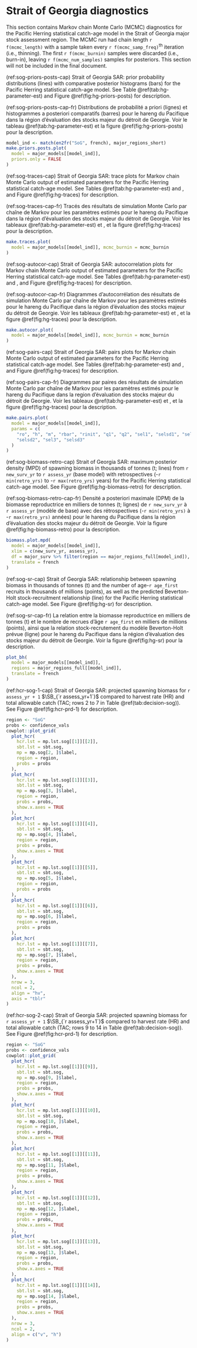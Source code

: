 \clearpage

# Strait of Georgia diagnostics

This section contains Markov chain Monte Carlo (MCMC) diagnostics
for the Pacific Herring statistical catch-age model
in the Strait of Georgia major stock assessment region.
The MCMC run had chain length `r f(mcmc_length)`
with a sample taken every `r f(mcmc_samp_freq)`^th^ iteration (i.e., thinning).
The first `r f(mcmc_burnin)` samples were discarded (i.e., burn-in),
leaving `r f(mcmc_num_samples)` samples for posteriors.
This section will not be included in the final document.

(ref:sog-priors-posts-cap) Strait of Georgia SAR:
prior probability distributions (lines) with
comparative posterior histograms (bars)
for the Pacific Herring statistical catch-age model.
See Table \@ref(tab:hg-parameter-est) and
Figure \@ref(fig:hg-priors-posts) for description.

(ref:sog-priors-posts-cap-fr) Distributions de probabilité a priori (lignes)
et histogrammes a posteriori comparatifs (barres)
pour le hareng du Pacifique
dans la région d’évaluation des stocks majeur du détroit de Georgie.
Voir le tableau \@ref(tab:hg-parameter-est) et
la figure \@ref(fig:hg-priors-posts) pour la description.

```r
model_ind <- match(en2fr("SoG", french), major_regions_short)
make.priors.posts.plot(
  model = major_models[[model_ind]],
  priors.only = FALSE
)
```

(ref:sog-traces-cap) Strait of Georgia SAR:
trace plots for Markov chain Monte Carlo output of
estimated parameters for the Pacific Herring statistical catch-age model.
See Tables \@ref(tab:hg-parameter-est) and \ref{tab:variables}, and
Figure \@ref(fig:hg-traces) for description.

(ref:sog-traces-cap-fr) Tracés des résultats de simulation
Monte Carlo par chaîne de Markov pour les paramètres estimés
pour le hareng du Pacifique
dans la région d’évaluation des stocks majeur du détroit de Georgie.
Voir les tableaux \@ref(tab:hg-parameter-est) et \ref{tab:variables}, et
la figure \@ref(fig:hg-traces) pour la description.

```r
make.traces.plot(
  model = major_models[[model_ind]], mcmc_burnin = mcmc_burnin
)
```

(ref:sog-autocor-cap) Strait of Georgia SAR:
autocorrelation plots for Markov chain Monte Carlo output of
estimated parameters for the Pacific Herring statistical catch-age model.
See Tables \@ref(tab:hg-parameter-est) and \ref{tab:variables}, and
Figure \@ref(fig:hg-traces) for description.

(ref:sog-autocor-cap-fr) Diagrammes d’autocorrélation des résultats de
simulation Monte Carlo par chaîne de Markov pour les
paramètres estimés pour le hareng du Pacifique
dans la région d’évaluation des stocks majeur du détroit de Georgie.
Voir les tableaux \@ref(tab:hg-parameter-est) et \ref{tab:variables}, et
la figure \@ref(fig:hg-traces) pour la description.

```r
make.autocor.plot(
  model = major_models[[model_ind]], mcmc_burnin = mcmc_burnin
)
```

(ref:sog-pairs-cap) Strait of Georgia SAR:
pairs plots for Markov chain Monte Carlo output of
estimated parameters for the Pacific Herring statistical catch-age model.
See Tables \@ref(tab:hg-parameter-est) and \ref{tab:variables}, and
Figure \@ref(fig:hg-traces) for description.

(ref:sog-pairs-cap-fr) Diagrammes par paires des résultats de
simulation Monte Carlo par chaîne de Markov pour
les paramètres estimés pour le hareng du Pacifique
dans la region d’évaluation des stocks majeur du détroit de Georgie.
Voir les tableaux \@ref(tab:hg-parameter-est) et \ref{tab:variables}, et
la figure \@ref(fig:hg-traces) pour la description.

```r
make.pairs.plot(
  model = major_models[[model_ind]],
  params = c(
    "ro", "h", "m", "rbar", "rinit", "q1", "q2", "sel1", "selsd1", "sel2",
    "selsd2", "sel3", "selsd3"
  )
)
```

(ref:sog-biomass-retro-cap) Strait of Georgia SAR:
maximum posterior density (MPD)
of spawning biomass in thousands of tonnes (t; lines)
from `r new_surv_yr` to `r assess_yr` (base model) with retrospectives 
(-`r min(retro_yrs)` to -`r max(retro_yrs)` years)
for the Pacific Herring statistical catch-age model.
See Figure \@ref(fig:hg-biomass-retro) for description.

(ref:sog-biomass-retro-cap-fr) Densité a posteriori maximale (DPM)
de la biomasse reproductrice en milliers de tonnes (t; lignes)
de `r new_surv_yr` à `r assess_yr` (modèle de base) avec des rétrospectives
(-`r min(retro_yrs)` à -`r max(retro_yrs)` années)
pour le hareng du Pacifique dans la
région d'évaluation des stocks majeur du détroit de Georgie.
Voir la figure \@ref(fig:hg-biomass-retro) pour la description.

```r
biomass.plot.mpd(
  model = major_models[[model_ind]],
  xlim = c(new_surv_yr, assess_yr),
  df = major_surv %>% filter(region == major_regions_full[model_ind]),
  translate = french
)
```

(ref:sog-sr-cap) Strait of Georgia SAR:
relationship between spawning biomass in thousands of tonnes (t) and
the number of age-`r age_first` recruits in thousands of millions (points),
as well as the predicted Beverton-Holt stock-recruitment relationship (line)
for the Pacific Herring statistical catch-age model.
See Figure \@ref(fig:hg-sr) for description.

(ref:sog-sr-cap-fr) La relation entre la biomasse reproductrice
en milliers de tonnes (t) et
le nombre de recrues d'âge `r age_first` en milliers de millions (points),
ainsi que la relation stock-recrutement du modèle Beverton-Holt prévue (ligne)
pour le hareng du Pacifique
dans la région d’évaluation des stocks majeur du détroit de Georgie.
Voir la figure \@ref(fig:hg-sr) pour la description.

```r
plot_bh(
  model = major_models[[model_ind]],
  regions = major_regions_full[[model_ind]],
  translate = french
)
```

(ref:hcr-sog-1-cap) Strait of Georgia SAR:
projected spawning biomass for `r assess_yr + 1` $\SB_{`r assess_yr+1`}$
compared to harvest rate (HR) and total allowable catch (TAC;
rows 2 to 7 in Table \@ref(tab:decision-sog)).
See Figure \@ref(fig:hcr-prd-1) for description.

```r
region <- "SoG"
probs <- confidence_vals
cowplot::plot_grid(
  plot_hcr(
    hcr.lst = mp.lst.sog[[1]][[2]],
    sbt.lst = sbt.sog,
    mp = mp.sog[2, ]$label,
    region = region,
    probs = probs
  ),
  plot_hcr(
    hcr.lst = mp.lst.sog[[1]][[3]],
    sbt.lst = sbt.sog,
    mp = mp.sog[3, ]$label,
    region = region,
    probs = probs,
    show.x.axes = TRUE
  ),
  plot_hcr(
    hcr.lst = mp.lst.sog[[1]][[4]],
    sbt.lst = sbt.sog,
    mp = mp.sog[4, ]$label,
    region = region,
    probs = probs,
    show.x.axes = TRUE
  ),
  plot_hcr(
    hcr.lst = mp.lst.sog[[1]][[5]],
    sbt.lst = sbt.sog,
    mp = mp.sog[5, ]$label,
    region = region,
    probs = probs
  ),
  plot_hcr(
    hcr.lst = mp.lst.sog[[1]][[6]],
    sbt.lst = sbt.sog,
    mp = mp.sog[6, ]$label,
    region = region,
    probs = probs
  ),
  plot_hcr(
    hcr.lst = mp.lst.sog[[1]][[7]],
    sbt.lst = sbt.sog,
    mp = mp.sog[7, ]$label,
    region = region,
    probs = probs,
    show.x.axes = TRUE
  ),
  nrow = 3,
  ncol = 2,
  align = "hv",
  axis = "tblr"
)
```

(ref:hcr-sog-2-cap) Strait of Georgia SAR:
projected spawning biomass for `r assess_yr + 1` $\SB_{`r assess_yr+1`}$
compared to harvest rate (HR) and total allowable catch (TAC;
rows 9 to 14 in Table \@ref(tab:decision-sog)).
See Figure \@ref(fig:hcr-prd-1) for description.

```r
region <- "SoG"
probs <- confidence_vals
cowplot::plot_grid(
  plot_hcr(
    hcr.lst = mp.lst.sog[[1]][[9]],
    sbt.lst = sbt.sog,
    mp = mp.sog[9, ]$label,
    region = region,
    probs = probs,
    show.x.axes = TRUE
  ),
  plot_hcr(
    hcr.lst = mp.lst.sog[[1]][[10]],
    sbt.lst = sbt.sog,
    mp = mp.sog[10, ]$label,
    region = region,
    probs = probs,
    show.x.axes = TRUE
  ),
  plot_hcr(
    hcr.lst = mp.lst.sog[[1]][[11]],
    sbt.lst = sbt.sog,
    mp = mp.sog[11, ]$label,
    region = region,
    probs = probs,
    show.x.axes = TRUE
  ),
  plot_hcr(
    hcr.lst = mp.lst.sog[[1]][[12]],
    sbt.lst = sbt.sog,
    mp = mp.sog[12, ]$label,
    region = region,
    probs = probs,
    show.x.axes = TRUE
  ),
  plot_hcr(
    hcr.lst = mp.lst.sog[[1]][[13]],
    sbt.lst = sbt.sog,
    mp = mp.sog[13, ]$label,
    region = region,
    probs = probs,
    show.x.axes = TRUE
  ),
  plot_hcr(
    hcr.lst = mp.lst.sog[[1]][[14]],
    sbt.lst = sbt.sog,
    mp = mp.sog[14, ]$label,
    region = region,
    probs = probs,
    show.x.axes = TRUE
  ),
  nrow = 3,
  ncol = 2,
  align = c("v", "h")
)
```

